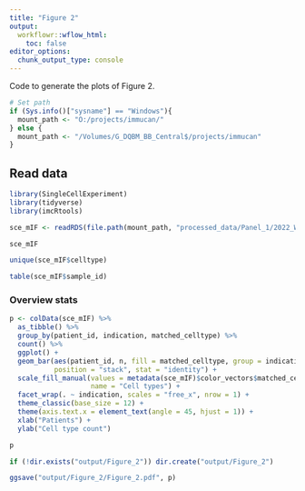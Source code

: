 ```yaml
---
title: "Figure 2"
output:
  workflowr::wflow_html:
    toc: false
editor_options:
  chunk_output_type: console
---
```


Code to generate the plots of Figure 2.

```r
# Set path
if (Sys.info()["sysname"] == "Windows"){
  mount_path <- "O:/projects/immucan/"
} else {
  mount_path <- "/Volumes/G_DQBM_BB_Central$/projects/immucan"
}
```

## Read data

```r
library(SingleCellExperiment)
library(tidyverse)
library(imcRtools)

sce_mIF <- readRDS(file.path(mount_path, "processed_data/Panel_1/2022_WORKFLOW/mIF/Rout/sce_whole_slide.rds"))

sce_mIF

unique(sce_mIF$celltype)

table(sce_mIF$sample_id)
```

### Overview stats

```r
p <- colData(sce_mIF) %>%
  as_tibble() %>%
  group_by(patient_id, indication, matched_celltype) %>%
  count() %>%
  ggplot() + 
  geom_bar(aes(patient_id, n, fill = matched_celltype, group = indication), 
           position = "stack", stat = "identity") +
  scale_fill_manual(values = metadata(sce_mIF)$color_vectors$matched_celltype,
                    name = "Cell types") +
  facet_wrap(. ~ indication, scales = "free_x", nrow = 1) +
  theme_classic(base_size = 12) + 
  theme(axis.text.x = element_text(angle = 45, hjust = 1)) +
  xlab("Patients") +
  ylab("Cell type count")

p

if (!dir.exists("output/Figure_2")) dir.create("output/Figure_2")

ggsave("output/Figure_2/Figure_2.pdf", p)
```
